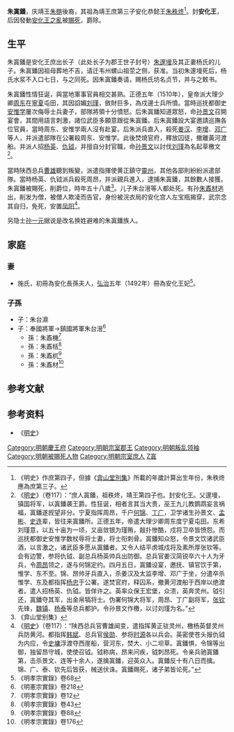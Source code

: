 {{CJK-New-Char|2B50D|block=C}}

'''朱寘鐇'''{{BD|1453年||1510年|catIdx=Z朱}}，庆靖王[[朱㮵|朱㮵]]後裔，其祖為靖王庶第三子安化恭懿王[[朱秩炵|朱秩炵]]<ref>《明史》作庶第四子，但據《[[弇山堂別集|弇山堂別集]]》所載的年歲計算出生年份，朱秩炵應為庶第三子。</ref>。封'''安化王'''，后因發動[[安化王之乱|安化王之亂]]被[[賜死|賜死]]，爵除。

==生平==
朱寘鐇是安化王庶出长子（此处长子为郡王世子封号）[[朱邃墁|朱邃墁]]及其正妻杨氏的儿子。朱寘鐇因祖母葬地不吉，请迁韦州螺山祖茔之侧，获准。当初朱邃墁死后，杨氏水浆不入口七日，与之同死。因朱寘鐇奏请，赐杨氏坊名贞节，并与之敕书。

{{main|安化王之乱}}
朱寘鐇性情狂诞，與當地軍事官員相交甚熟。正德五年（1510年），皇帝派大理少卿[[周东|周东]]在[[宁夏回族自治区|寧夏]]屯田，其因諂媚[[刘瑾|刘瑾]]，斂財巨多，為戍邊士兵所憤。當時巡抚都御史[[安惟學|安惟学]]屢次侮辱士兵妻子，部隊將領十分憤怒。后朱寘鐇知道眾怒，命[[孙景文|孙景文]]召開宴會，其間用語言刺激，諸位武臣多願意跟從朱寘鐇。后朱寘鐇設大宴邀請巡撫各位官員，當時周东、安惟学兩人沒有赴宴。后朱派兵直入，殺死[[姜汉|姜汉]]、[[李增|李增]]、[[邓广|邓广]]等人，并派遣部隊在公署殺周东、安惟学。此後焚燒官府，釋放囚徒，撤離黃河渡船。并派人招[[杨英_(明朝)|杨英]]、[[仇钺|仇钺]]，并擅自分封官職，命[[孙景文|孙景文]]以討伐[[刘瑾|刘瑾]]為名起草檄文<ref>《[[明史|明史]]》（卷117）：“庶人寘鐇，祖秩炵，靖王第四子也。封安化王。父邃墁，镇国将军，以寘鐇袭王爵。性狂诞，相者言其当大贵，巫王九儿教鹦鹉妄言祸福，寘鐇遂觊望非分。宁夏指挥周昂，千户[[何锦|何锦]]、[[丁广|丁广]]，卫学诸生孙景文、[[孟彬|孟彬]]、[[史连|史连]]辈，皆往来寘鐇所。正德五年，帝遣大理少卿周东度宁夏屯田。东希刘瑾意，以五十亩为一顷，又亩敛银为瑾贿，敲扑惨酷，戍将卫卒皆愤怨。而巡抚都御史安惟学数杖辱将士妻，将士衔刺骨。寘鐇知众怒，令景文饮诸武臣酒，以言激之，诸武臣多愿从寘鐇者。又令人结平虏城戍将及素所厚张钦等。会有边警，参将仇钺、副总兵杨英帅兵出防御。总兵官姜汉简锐卒六十人为牙兵，令[[周昂（明朝）|周昂]]领之，遂与何锦定约。四月五日，寘鐇设宴，邀抚、镇官饮于第，惟学、东不至。锦、昂帅牙兵直入，杀姜汉及太监李增、邓广于坐，分遣卒杀惟学、东及都指挥[[杨忠|杨忠]]于公署。遂焚官府，释囚系，撤黄河渡船于西岸以绝渡者。遣人招杨英、仇钺。皆佯许之。英率众保王宏堡，众溃，英奔灵州。钺引还，寘鐇夺其军，出金帛犒将士。伪署何锦大将军，周昂、丁广副将军，[[张钦|张钦]]先锋，[[魏镇|魏镇]]、[[杨泰|杨泰]]等总兵都护。令孙景文作檄，以讨刘瑾为名。”</ref>。

當時陕西总兵[[曹雄|曹雄]]聽到叛變，派遣指揮使黄正鎮守[[靈州|靈州]]，其他各部則紛紛派遣部隊。當時杨英、仇钺派兵殺死周昂，并派親兵進入，逮捕朱寘鐇，其餘數人接獲。朱寘鐇被賜死，削爵位，時年五十八歲<ref>《弇山堂别集》</ref>。儿子朱台溍等人都处死。有孙[[朱鼒材|朱鼒材]]逃出，削发为僧，被僧人欺凌而告官，身份被浣衣局的安化宫人左宝瓶揭穿，武宗念其自归，免死，安置[[凤阳府|凤阳]]<ref>《[[明史|明史]]》（卷117）：“陕西总兵官曹雄闻变，遣指挥黄正驻灵州，檄杨英督灵州兵防黄河。都指挥[[韩斌|韩斌]]、总兵官[[侯勋|侯勋]]、参将[[时源|时源]]各以兵会。英密使苍头报仇钺为内应，令[[史墉|史墉]]浮渡夺西崖船，营河东，焚大、小二坝草。寘鐇惧，令锦等出御，独留昂守城，使使召钺。钺称病，昂来问疾，钺刺昂死。令亲兵驰寘鐇第，击杀景文、连等十余人，遂擒寘鐇，迎英众入。寘鐇反十有八日而擒。锦、广、泰、钦先后皆获，械送伏诛。寘鐇赐死，诸子弟皆论死。”</ref>。

另隐士[[孙一元|孙一元]]据说是改名换姓避难的朱寘鐇族人。

==家庭==
===妻===
*施氏，初冊為安化長孫夫人，[[弘治_(明朝)|弘治]]五年（1492年）冊為安化王妃<ref>《明孝宗實錄》卷68</ref>。

===子孫===
*子：朱台濎
*子：奉國將軍→鎮國將軍朱台溍<ref>《明憲宗實錄》卷218</ref>
**孫：朱鼒機<ref>《明孝宗實錄》卷12</ref>
**孫：朱鼒栝<ref>《明孝宗實錄》卷43</ref>
**孫：朱鼒杌<ref>《明孝宗實錄》卷88</ref>
**孫：朱鼒材<ref>《明孝宗實錄》卷176</ref>

==参考文献==
{{wikisource|明史/卷117}}
<div class="references-small">
<references></references>
</div>
{{s-start}}
{{s-bef|before=祖父惠懿王[[朱秩炵|朱秩炵]]}}
{{s-ttl|title=[[明朝藩王列表_(慶王系)#安化國|明安化國國王]]|years=1492年－1510年}}
{{s-none|無|謀反，封國廢除}}
{{end}}

==参考资料==
*《[[明史|明史]]》

{{明朝历史事件}}

[[Category:明朝慶王府|Category:明朝慶王府]]
[[Category:明朝宗室郡王|Category:明朝宗室郡王]]
[[Category:明朝叛乱领袖|Category:明朝叛乱领袖]]
[[Category:明朝被賜死人物|Category:明朝被賜死人物]]
[[Category:明朝宗室庶人|Category:明朝宗室庶人]]
[[Category:朱姓|Z寘]]